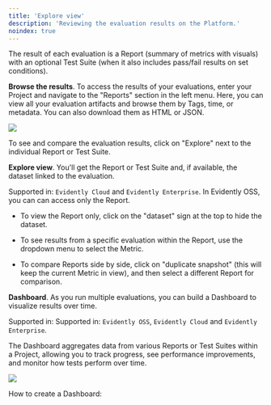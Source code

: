 ```yaml
---
title: 'Explore view'
description: 'Reviewing the evaluation results on the Platform.'
noindex: true
---
```


The result of each evaluation is a Report (summary of metrics with visuals) with an optional Test Suite (when it also includes pass/fail results on set conditions).

**Browse the results**. To access the results of your evaluations, enter your Project and navigate to the "Reports" section in the left menu. Here, you can view all your evaluation artifacts and browse them by Tags, time, or metadata. You can also download them as HTML or JSON.

![](/images/evals_browse_reports-min.png)

To see and compare the evaluation results, click on "Explore" next to the individual Report or Test Suite.&#x20;

**Explore view**. You'll get the Report or Test Suite and, if available, the dataset linked to the evaluation.

Supported in: `Evidently Cloud` and `Evidently Enterprise`. In Evidently OSS, you can can access only the Report.

* To view the Report only, click on the "dataset" sign at the top to hide the dataset.

* To see results from a specific evaluation within the Report, use the dropdown menu to select the Metric.

* To compare Reports side by side, click on "duplicate snapshot" (this will keep the current Metric in view), and then select a different Report for comparison.

**Dashboard**. As you run multiple evaluations, you can build a Dashboard to visualize results over time.

Supported in: Supported in: `Evidently OSS`, `Evidently Cloud` and `Evidently Enterprise`.

The Dashboard aggregates data from various Reports or Test Suites within a Project, allowing you to track progress, see performance improvements, and monitor how tests perform over time.

![](/images/evals_explore_view-min.png)


How to create a Dashboard: